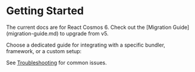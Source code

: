 
# Getting Started

<Callout>
  The current docs are for React Cosmos 6. Check out the [Migration
  Guide](migration-guide.md) to upgrade from v5.
</Callout>

Choose a dedicated guide for integrating with a specific bundler, framework, or a custom setup:

<Cards>
  <Card title="Vite" href="getting-started/vite" />
  <Card title="Webpack" href="getting-started/webpack" />
  <Card title="Next.js" href="getting-started/next" />
  <Card title="Create React App" href="getting-started/create-react-app" />
  <Card title="React Native" href="getting-started/react-native" />
  <Card title="Custom Bundler" href="getting-started/custom-bundler" />
</Cards>

See [Troubleshooting](getting-started/troubleshooting.md) for common issues.
